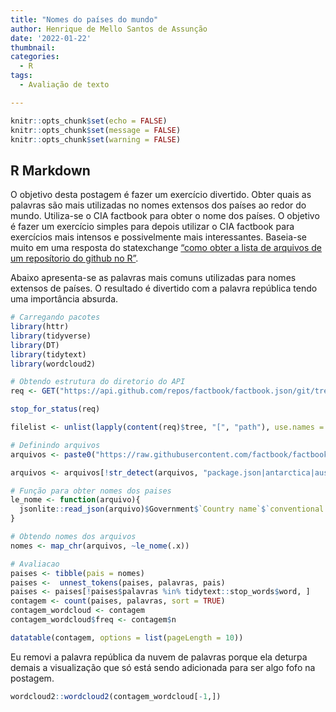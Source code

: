 ```yaml
---
title: "Nomes do países do mundo"
author: Henrique de Mello Santos de Assunção
date: '2022-01-22'
thumbnail:
categories:
  - R
tags:
  - Avaliação de texto

---
```


```r
knitr::opts_chunk$set(echo = FALSE)
knitr::opts_chunk$set(message = FALSE)
knitr::opts_chunk$set(warning = FALSE)
```

## R Markdown

O objetivo desta postagem é fazer um exercício divertido. Obter quais as palavras são mais utilizadas no nomes extensos dos países ao redor do mundo. Utiliza-se o CIA factbook para obter o nome dos países. O objetivo é fazer um exercício simples para depois utilizar o CIA factbook para exercícios mais intensos e possivelmente mais interessantes. Baseia-se muito em uma resposta do statexchange ["como obter a lista de arquivos de um reposítorio do github no R"](https://stackoverflow.com/questions/25485216/how-to-get-list-files-from-a-github-repository-folder-using-r").

Abaixo apresenta-se as palavras mais comuns utilizadas para nomes extensos de países. O resultado é divertido com a palavra república tendo uma importância absurda.

```r
# Carregando pacotes
library(httr)
library(tidyverse)
library(DT)
library(tidytext)
library(wordcloud2)

# Obtendo estrutura do diretorio do API
req <- GET("https://api.github.com/repos/factbook/factbook.json/git/trees/master?recursive=1")

stop_for_status(req)

filelist <- unlist(lapply(content(req)$tree, "[", "path"), use.names = F)

# Definindo arquivos
arquivos <- paste0("https://raw.githubusercontent.com/factbook/factbook.json/master/", filelist[stringr::str_detect(filelist, ".json$")])

arquivos <- arquivos[!str_detect(arquivos, "package.json|antarctica|australia-oceania\\/at.json|central-america-n-caribbean\\/nn.json|central-america-n-caribbean\\/rn.json|central-america-n-caribbean\\/tb.json|east-n-southeast-asia\\/tw.json|europe\\/ax.json|europe\\/dx.json|europe\\/ee.json|europe\\/gk.json|meta\\/categories.json|middle-east\\/gz.json|oceans\\/oo.json|oceans\\/xo.json|oceans\\/xq.json|oceans\\/zh.json|oceans\\/zn.json|world\\/xx.json")]

# Função para obter nomes dos paises
le_nome <- function(arquivo){
  jsonlite::read_json(arquivo)$Government$`Country name`$`conventional long form`$text
}

# Obtendo nomes dos arquivos
nomes <- map_chr(arquivos, ~le_nome(.x))

# Avaliacao
paises <- tibble(pais = nomes)
paises <-  unnest_tokens(paises, palavras, pais)
paises <- paises[!paises$palavras %in% tidytext::stop_words$word, ]
contagem <- count(paises, palavras, sort = TRUE) 
contagem_wordcloud <- contagem
contagem_wordcloud$freq <- contagem$n

```


```r
datatable(contagem, options = list(pageLength = 10))
```

Eu removi a palavra república da nuvem de palavras porque ela deturpa demais a visualização que só está sendo adicionada para ser algo fofo na postagem.

```r
wordcloud2::wordcloud2(contagem_wordcloud[-1,])
```